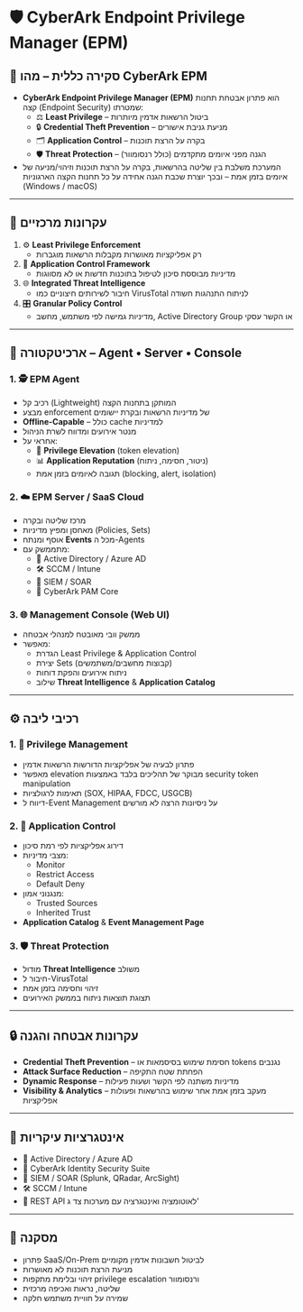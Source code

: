 # 🛡️ CyberArk Endpoint Privilege Manager (EPM)

## 🧩 סקירה כללית – מהו CyberArk EPM
- **CyberArk Endpoint Privilege Manager (EPM)** הוא פתרון אבטחת תחנות קצה (Endpoint Security) שמטרתו:
  - ⚖️ **Least Privilege** – ביטול הרשאות אדמין מיותרות  
  - 🔒 **Credential Theft Prevention** – מניעת גניבת אישורים  
  - 🗂️ **Application Control** – בקרה על הרצת תוכנות  
  - 🛡️ **Threat Protection** – הגנה מפני איומים מתקדמים (כולל רנסומוור)  
- המערכת משלבת בין שליטה בהרשאות, בקרה על הרצת תוכנות וזיהוי/מניעה של איומים בזמן אמת – ובכך יוצרת שכבת הגנה אחידה על כל תחנות הקצה הארגוניות (Windows / macOS)

---

## 🧠 עקרונות מרכזיים
1. ⚙️ **Least Privilege Enforcement**  
   - רק אפליקציות מאושרות מקבלות הרשאות מוגברות  
2. 📑 **Application Control Framework**  
   - מדיניות מבוססת סיכון לטיפול בתוכנות חדשות או לא מסווגות  
3. 🌐 **Integrated Threat Intelligence**  
   - חיבור לשירותים חיצוניים כמו VirusTotal לניתוח התנהגות חשודה  
4. 🎛️ **Granular Policy Control**  
   - מדיניות גמישה לפי משתמש, מחשב, Active Directory Group או הקשר עסקי  

---

## 🧱 ארכיטקטורה – Agent • Server • Console

### 1. 🕵️ EPM Agent
- רכיב קל (Lightweight) המותקן בתחנות הקצה  
- מבצע enforcement של מדיניות הרשאות ובקרת יישומים  
- **Offline-Capable** – כולל cache למדיניות  
- מנטר אירועים ומדווח לשרת הניהול  
- אחראי על:  
  - 👤 **Privilege Elevation** (token elevation)  
  - 📊 **Application Reputation** (ניטור, חסימה, ניתוח)  
  - תגובה לאיומים בזמן אמת (blocking, alert, isolation)  

### 2. ☁️ EPM Server / SaaS Cloud
- מרכז שליטה ובקרה  
- מאחסן ומפיץ מדיניות (Policies, Sets)  
- אוסף ומנתח **Events** מכל ה-Agents  
- מתממשק עם:  
  - 🔗 Active Directory / Azure AD  
  - 🛠️ SCCM / Intune  
  - 🔔 SIEM / SOAR  
  - 🏦 CyberArk PAM Core  

### 3. 🌐 Management Console (Web UI)
- ממשק וובי מאובטח למנהלי אבטחה  
- מאפשר:  
  - הגדרת Least Privilege & Application Control  
  - יצירת Sets (קבוצות מחשבים/משתמשים)  
  - ניתוח אירועים והפקת דוחות  
  - שילוב **Threat Intelligence** & **Application Catalog**  

---

## ⚙️ רכיבי ליבה

### 1. 🔐 Privilege Management
- פתרון לבעיה של אפליקציות הדורשות הרשאות אדמין  
- מאפשר elevation מבוקר של תהליכים בלבד באמצעות security token manipulation  
- תאימות לרגולציות (SOX, HIPAA, FDCC, USGCB)  
- דיווח ל-Event Management על ניסיונות הרצה לא מורשים  

### 2. 📂 Application Control
- דירוג אפליקציות לפי רמת סיכון  
- מצבי מדיניות:  
  - Monitor  
  - Restrict Access  
  - Default Deny  
- מנגנוני אמון:  
  - Trusted Sources  
  - Inherited Trust  
- **Application Catalog** & **Event Management Page**  

### 3. 🛡️ Threat Protection
- מודול **Threat Intelligence** משולב  
- חיבור ל-VirusTotal  
- זיהוי וחסימה בזמן אמת  
- תצוגת תוצאות ניתוח בממשק האירועים  

---

## 🔒 עקרונות אבטחה והגנה
- **Credential Theft Prevention** – חסימת שימוש בסיסמאות או tokens נגנבים  
- **Attack Surface Reduction** – הפחתת שטח התקיפה  
- **Dynamic Response** – מדיניות משתנה לפי הקשר ושעות פעילות  
- **Visibility & Analytics** – מעקב בזמן אמת אחר שימוש בהרשאות ופעולות אפליקציות  

---

## 🧩 אינטגרציות עיקריות
- 🔗 Active Directory / Azure AD  
- 🏦 CyberArk Identity Security Suite  
- 🔔 SIEM / SOAR (Splunk, QRadar, ArcSight)  
- 🛠️ SCCM / Intune  
- 📡 REST API לאוטומציה ואינטגרציה עם מערכות צד ג'  

---

## 🏁 מסקנה
- פתרון SaaS/On-Prem לביטול חשבונות אדמין מקומיים  
- מניעת הרצת תוכנות לא מאושרות  
- זיהוי ובלימת מתקפות privilege escalation ורנסומוור  
- שליטה, נראות ואכיפה מרכזית  
- שמירה על חוויית משתמש חלקה  